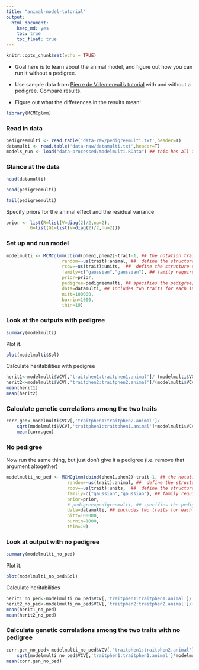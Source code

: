 ```yaml
---
title: "animal-model-tutorial"
output: 
  html_document: 
    keep_md: yes
    toc: true
    toc_float: true
---
```


```r
knitr::opts_chunk$set(echo = TRUE)
```

* Goal here is to learn about the animal model, and figure out how you can run it without a pedigree.

* Use sample data from [Pierre de Villemereuil’s tutorial](http://devillemereuil.legtux.org/wp-content/uploads/2012/12/tuto_en.pdf) with and without a pedigree. Compare results.

* Figure out what the differences in the results mean!


```r
library(MCMCglmm)
```

### Read in data

```r
pedigreemulti <- read.table('data-raw/pedigreemulti.txt',header=T)
datamulti <- read.table('data-raw/datamulti.txt',header=T)
models_run <- load("data-processed/modelmulti.RData") ## this has all the outputs from the models run in this script.
```

### Glance at the data
```r
head(datamulti)
```

```r
head(pedigreemulti)
```

```r
tail(pedigreemulti)
```


Specify priors for the animal effect and the residual variance

```r
prior <- list(R=list(V=diag(2)/2,nu=2),
		 G=list(G1=list(V=diag(2)/2,nu=2)))
```

### Set up and run model

```r
modelmulti <- MCMCglmm(cbind(phen1,phen2)~trait-1, ## the notation trait-1 allows us to estimate the mean of each trait, instead of the contrast between the two traits
					 random=~us(trait):animal, ##  define the structure of the variance-covariance matrix for the random effects 
					 rcov=~us(trait):units,  ##  define the structure of the variance-covariance matrix for the residual variances
					 family=c("gaussian","gaussian"), ## family requires a vector with the data distribution of each trait
					 prior=prior,
					 pedigree=pedigreemulti, ## specifies the pedigree; one row for each individual, each column specifies the parents for each individual
					 data=datamulti, ## includes two traits for each individual, i.e. phen1 and phen 2
					 nitt=100000,
					 burnin=1000,
					 thin=10)

```

### Look at the outputs with pedigree

```r
summary(modelmulti)
```

Plot it. 

```r
plot(modelmulti$Sol)
```


Calculate heritabilities with pedigree

```r
herit1<-modelmulti$VCV[,'traitphen1:traitphen1.animal']/ (modelmulti$VCV[,'traitphen1:traitphen1.animal']+ modelmulti$VCV[,'traitphen1:traitphen1.units'])
herit2<-modelmulti$VCV[,'traitphen2:traitphen2.animal']/(modelmulti$VCV[,'traitphen2:traitphen2.animal']+modelmulti$VCV[,'traitphen2:traitphen2.units'])
mean(herit1)
mean(herit2)
```

### Calculate genetic correlations among the two traits
```r
corr.gen<-modelmulti$VCV[,'traitphen1:traitphen2.animal']/
	sqrt(modelmulti$VCV[,'traitphen1:traitphen1.animal']*modelmulti$VCV[,'traitphen2:traitphen2.animal'])
	mean(corr.gen)
```


### No pedigree

Now run the same thing, but just don't give it a pedigree (i.e. remove that argument altogether)

```r
modelmulti_no_ped <- MCMCglmm(cbind(phen1,phen2)~trait-1, ## the notation trait-1 allows us to estimate the mean of each trait, instead of the contrast between the two traits
					   random=~us(trait):animal, ##  define the structure of the variance-covariance matrix for the random effects 
					   rcov=~us(trait):units,  ##  define the structure of the variance-covariance matrix for the residual variances
					   family=c("gaussian","gaussian"), ## family requires a vector with the data distribution of each trait
					   prior=prior,
					   # pedigree=pedigreemulti, ## specifies the pedigree; one row for each individual, each column specifies the parents for each individual
					   data=datamulti, ## includes two traits for each individual, i.e. phen1 and phen 2
					   nitt=100000,
					   burnin=1000,
					   thin=10)
```


### Look at output with no pedigree
```r
summary(modelmulti_no_ped)
```

Plot it. 

```r
plot(modelmulti_no_ped$Sol)
```


Calculate heritabilities

```r
herit1_no_ped<-modelmulti_no_ped$VCV[,'traitphen1:traitphen1.animal']/ (modelmulti_no_ped$VCV[,'traitphen1:traitphen1.animal']+ modelmulti_no_ped$VCV[,'traitphen1:traitphen1.units'])
herit2_no_ped<-modelmulti_no_ped$VCV[,'traitphen2:traitphen2.animal']/(modelmulti_no_ped$VCV[,'traitphen2:traitphen2.animal']+modelmulti_no_ped$VCV[,'traitphen2:traitphen2.units'])
mean(herit1_no_ped)
mean(herit2_no_ped)
```

### Calculate genetic correlations among the two traits with no pedigree

```r
corr.gen_no_ped<-modelmulti_no_ped$VCV[,'traitphen1:traitphen2.animal']/
	sqrt(modelmulti_no_ped$VCV[,'traitphen1:traitphen1.animal']*modelmulti_no_ped$VCV[,'traitphen2:traitphen2.animal'])
mean(corr.gen_no_ped)
```

